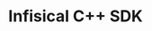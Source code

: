 ---
title: "Infisical C++ SDK"
sidebarTitle: "C++"
url: "https://github.com/Infisical/infisical-cpp-sdk/?tab=readme-ov-file#infisical-c-sdk"
icon: "/images/sdks/languages/cpp.svg"
---